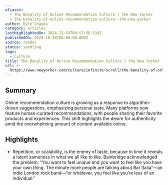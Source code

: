 ```yaml
---
aliases:
  - The Banality of Online Recommendation Culture | the New Yorker
  - the-banality-of-online-recommendation-culture--the-new-yorker
author: Kyle Chayka
category: articles
lastHighlightedOn: 2024-11-14T04:57:58.534Z
publishedOn: 2024-10-30T00:00:00.000Z
source: reader
status: seedling
tags:
  - culture
title: The Banality of Online Recommendation Culture | the New Yorker
url: >-
  https://www.newyorker.com/culture/infinite-scroll/the-banality-of-online-recommendation-culture
---
```

## Summary

Online recommendation culture is growing as a response to algorithm-driven suggestions, emphasizing personal taste. Many platforms now feature human-curated recommendations, with people sharing their favorite products and experiences. This shift highlights the desire for authenticity amid the overwhelming amount of content available online.

## Highlights

- Repetition, or scalability, is the enemy of taste, because in time it reveals a latent sameness in what we all like to like. Bainbridge acknowledged the problem: “You want to feel unique and you want to feel like you have your own thing. The minute more people are talking about Bar Italia”—an indie London rock band—“or whatever, you feel like you’re less of an individual.”
